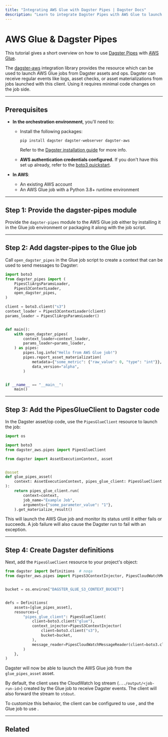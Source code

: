 ```yaml
---
title: "Integrating AWS Glue with Dagster Pipes | Dagster Docs"
description: "Learn to integrate Dagster Pipes with AWS Glue to launch external code from Dagster assets."
---
```


# AWS Glue & Dagster Pipes

This tutorial gives a short overview on how to use [Dagster Pipes](/concepts/dagster-pipes) with [AWS Glue](https://aws.amazon.com/glue/).

The [dagster-aws](/\_apidocs/libraries/dagster-aws) integration library provides the <PyObject object="PipesGlueClient" module="dagster_aws.pipes" /> resource which can be used to launch AWS Glue jobs from Dagster assets and ops. Dagster can receive regular events like logs, asset checks, or asset materializations from jobs launched with this client. Using it requires minimal code changes on the job side.

---

## Prerequisites

- **In the orchestration environment**, you'll need to:

  - Install the following packages:

    ```shell
    pip install dagster dagster-webserver dagster-aws
    ```

    Refer to the [Dagster installation guide](/getting-started/install) for more info.

  - **AWS authentication credentials configured.** If you don't have this set up already, refer to the [boto3 quickstart](https://boto3.amazonaws.com/v1/documentation/api/latest/guide/quickstart.html).

- **In AWS**:

  - An existing AWS account
  - An AWS Glue job with a Python 3.8+ runtime environment

---

## Step 1: Provide the dagster-pipes module

Provide the `dagster-pipes` module to the AWS Glue job either by installing it in the Glue job environment or packaging it along with the job script.

---

## Step 2: Add dagster-pipes to the Glue job

Call `open_dagster_pipes` in the Glue job script to create a context that can be used to send messages to Dagster:

```python file=/guides/dagster/dagster_pipes/glue/glue_script.py
import boto3
from dagster_pipes import (
    PipesCliArgsParamsLoader,
    PipesS3ContextLoader,
    open_dagster_pipes,
)

client = boto3.client("s3")
context_loader = PipesS3ContextLoader(client)
params_loader = PipesCliArgsParamsLoader()


def main():
    with open_dagster_pipes(
        context_loader=context_loader,
        params_loader=params_loader,
    ) as pipes:
        pipes.log.info("Hello from AWS Glue job!")
        pipes.report_asset_materialization(
            metadata={"some_metric": {"raw_value": 0, "type": "int"}},
            data_version="alpha",
        )


if __name__ == "__main__":
    main()
```

---

## Step 3: Add the PipesGlueClient to Dagster code

In the Dagster asset/op code, use the `PipesGlueClient` resource to launch the job:

```python file=/guides/dagster/dagster_pipes/glue/dagster_code.py startafter=start_asset_marker endbefore=end_asset_marker
import os

import boto3
from dagster_aws.pipes import PipesGlueClient

from dagster import AssetExecutionContext, asset


@asset
def glue_pipes_asset(
    context: AssetExecutionContext, pipes_glue_client: PipesGlueClient
):
    return pipes_glue_client.run(
        context=context,
        job_name="Example Job",
        arguments={"some_parameter_value": "1"},
    ).get_materialize_result()
```

This will launch the AWS Glue job and monitor its status until it either fails or succeeds. A job failure will also cause the Dagster run to fail with an exception.

---

## Step 4: Create Dagster definitions

Next, add the `PipesGlueClient` resource to your project's <PyObject object="Definitions" /> object:

```python file=/guides/dagster/dagster_pipes/glue/dagster_code.py startafter=start_definitions_marker endbefore=end_definitions_marker
from dagster import Definitions  # noqa
from dagster_aws.pipes import PipesS3ContextInjector, PipesCloudWatchMessageReader


bucket = os.environ["DAGSTER_GLUE_S3_CONTEXT_BUCKET"]


defs = Definitions(
    assets=[glue_pipes_asset],
    resources={
        "pipes_glue_client": PipesGlueClient(
            client=boto3.client("glue"),
            context_injector=PipesS3ContextInjector(
                client=boto3.client("s3"),
                bucket=bucket,
            ),
            message_reader=PipesCloudWatchMessageReader(client=boto3.client("logs")),
        )
    },
)
```

Dagster will now be able to launch the AWS Glue job from the `glue_pipes_asset` asset.

By default, the client uses the CloudWatch log stream (`.../output/<job-run-id>`) created by the Glue job to receive Dagster events. The client will also forward the stream to `stdout`.

To customize this behavior, the client can be configured to use <PyObject object="PipesS3MessageReader" module="dagster_aws.pipes" />, and the Glue job to use <PyObject object="PipesS3MessageWriter" module="dagster_pipes" /> .

---

## Related

<ArticleList>
  <ArticleListItem
    title="Dagster Pipes"
    href="/concepts/dagster-pipes"
  ></ArticleListItem>
  <ArticleListItem
    title="AWS Glue Pipes API reference"
    href="/_apidocs/libraries/dagster-aws#dagster_aws.pipes.PipesGlueClient"
  ></ArticleListItem>
</ArticleList>
